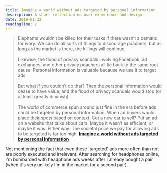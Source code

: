 ```yaml
---
title: Imagine a world without ads targeted by personal information
description: A short reflection on user experience and design.
date: 2019-01-22
readingTime: 2
---
```


>Elephants wouldn’t be killed for their tusks if there wasn’t a demand for ivory. We can do all sorts of things to discourage poachers, but as long as the market is there, the killings will continue.
<br /><br />
Likewise, the flood of privacy scandals involving Facebook, ad exchanges, and other privacy poachers all tie back to the same root cause: Personal information is valuable because we use it to target ads.
<br /><br />
But what if you couldn’t do that? Then the personal information would cease to have value, and the flood of privacy scandals would stop (or at least greatly diminish).
<br /><br />
The world of commerce spun around just fine in the era before ads could be targeted by personal information. When ad buyers would place their spots based on context. Got a new car to sell? Put an ad on a website that talks about cars. Maybe it wasn’t as efficient, or maybe it was. Either way: The societal price we pay for allowing ads to be targeted is far too high.
**[Imagine a world without ads targeted by personal information](https://m.signalvnoise.com/imagine-a-world-without-ads-targeted-by-personal-information/)**

Not mentioning the fact that even these 'targeted' ads more often than not are poorly executed and irrelevant. After searching for headphones online, I'm bombarded with headphone ads weeks after I already bought a pair (when it's very unlikely I'm in the market for a second pair).